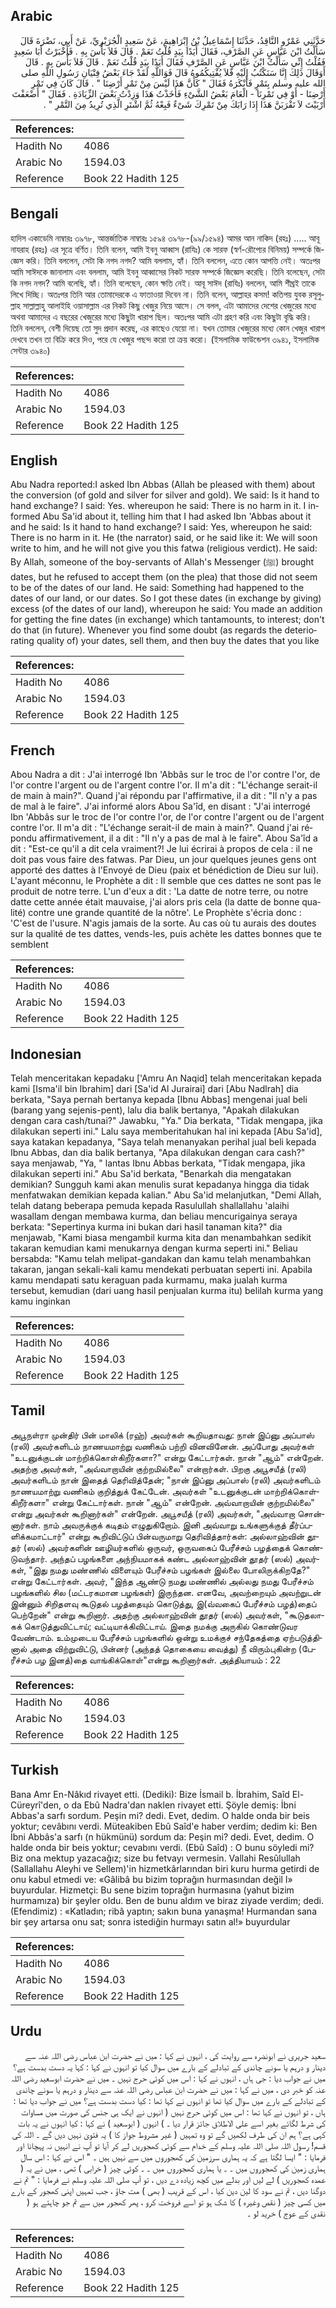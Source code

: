 ## Arabic


<div dir="rtl" lang="ar" style={{fontSize:'larger',backgroundColor:'#f8f9fa',padding:20}}>
حَدَّثَنِي عَمْرٌو النَّاقِدُ، حَدَّثَنَا إِسْمَاعِيلُ بْنُ إِبْرَاهِيمَ، عَنْ سَعِيدٍ الْجُرَيْرِيِّ، عَنْ أَبِي، نَضْرَةَ قَالَ سَأَلْتُ ابْنَ عَبَّاسٍ عَنِ الصَّرْفِ، فَقَالَ أَيَدًا بِيَدٍ قُلْتُ نَعَمْ ‏.‏ قَالَ فَلاَ بَأْسَ بِهِ ‏.‏ فَأَخْبَرْتُ أَبَا سَعِيدٍ فَقُلْتُ إِنِّي سَأَلْتُ ابْنَ عَبَّاسٍ عَنِ الصَّرْفِ فَقَالَ أَيَدًا بِيَدٍ قُلْتُ نَعَمْ ‏.‏ قَالَ فَلاَ بَأْسَ بِهِ ‏.‏ قَالَ أَوَقَالَ ذَلِكَ إِنَّا سَنَكْتُبُ إِلَيْهِ فَلاَ يُفْتِيكُمُوهُ قَالَ فَوَاللَّهِ لَقَدْ جَاءَ بَعْضُ فِتْيَانِ رَسُولِ اللَّهِ صلى الله عليه وسلم بِتَمْرٍ فَأَنْكَرَهُ فَقَالَ ‏"‏ كَأَنَّ هَذَا لَيْسَ مِنْ تَمْرِ أَرْضِنَا ‏"‏ ‏.‏ قَالَ كَانَ فِي تَمْرِ أَرْضِنَا - أَوْ فِي تَمْرِنَا - الْعَامَ بَعْضُ الشَّىْءِ فَأَخَذْتُ هَذَا وَزِدْتُ بَعْضَ الزِّيَادَةِ ‏.‏ فَقَالَ ‏"‏ أَضْعَفْتَ أَرْبَيْتَ لاَ تَقْرَبَنَّ هَذَا إِذَا رَابَكَ مِنْ تَمْرِكَ شَىْءٌ فَبِعْهُ ثُمَّ اشْتَرِ الَّذِي تُرِيدُ مِنَ التَّمْرِ ‏"‏ ‏.‏
</div>
<div style={{backgroundColor:'#f8f9fa',padding:20, marginBottom: 10}}><table> <thead> <tr> <th>References:</th> <th></th> </tr> </thead> <tbody><tr><td>Hadith No</td><td>4086</td></tr><tr><td>Arabic No</td><td>1594.03</td></tr><tr><td>Reference</td><td>Book 22 Hadith 125</td></tr></tbody></table></div>

## Bengali


<div dir="ltr" lang="bn" style={{fontSize:'larger',backgroundColor:'#f8f9fa',padding:20}}>
হাদিস একাডেমি নাম্বারঃ ৩৯৭৮, আন্তর্জাতিক নাম্বারঃ ১৫৯৪ ৩৯৭৮-(৯৯/১৫৯৪) আমর আন নাকিদ (রহঃ) ..... আবূ নাযরাহ (রহঃ) এর সূত্রে বর্ণিত। তিনি বলেন, আমি ইবনু আব্বাস (রাযিঃ) কে সারফ (স্বর্ণ-রৌপ্যের বিনিময়) সম্পর্কে জিজ্ঞেস করি। তিনি বললেন, সেটা কি নগদ নগদ? আমি বললাম, হ্যাঁ। তিনি বললেন, এতে কোন আপত্তি নেই। অতঃপর আমি সাঈদকে জানালাম এবং বললাম, আমি ইবনু আব্বাসের নিকট সারফ সম্পর্কে জিজ্ঞেস করেছি। তিনি বলেছেন, সেটা কি নগদ নগদ? আমি বলেছি, হ্যাঁ। তিনি বলেছেন, কোন ক্ষতি নেই। আবূ সাঈদ (রাযিঃ) বললেন, আমি শীঘ্রই তাকে লিখে দিচ্ছি। অতঃপর তিনি আর তোমাদেরকে এ ফাতাওয়া দিবেন না। তিনি বলেন, আল্লাহর কসম! কতিপয় যুবক রসূলুল্লাহ সাল্লাল্লাহু আলাইহি ওয়াসাল্লাম এর নিকট কিছু খেজুর নিয়ে আসে। সে বলল, এটা আমাদের দেশের খেজুরের মধ্যে অথবা আমাদের এ বছরের খেজুরের মধ্যে কিছুটা খারাপ ছিল। অতঃপর আমি এটা গ্রহণ করি এবং কিছুটা বৃদ্ধি করি। তিনি বললেন, বেশী দিয়েছ তো সুদ প্রদান করেছ, এর কাছেও যেয়ো না। যখন তোমার খেজুরের মধ্যে কোন খেজুর খারাপ দেখবে তখন তা বিক্রি করে দিও, পরে যে খেজুর পছন্দ করো তা ক্রয় করো। (ইসলামিক ফাউন্ডেশন ৩৯৪১, ইসলামিক সেন্টার ৩৯৪০)
</div>
<div style={{backgroundColor:'#f8f9fa',padding:20, marginBottom: 10}}><table> <thead> <tr> <th>References:</th> <th></th> </tr> </thead> <tbody><tr><td>Hadith No</td><td>4086</td></tr><tr><td>Arabic No</td><td>1594.03</td></tr><tr><td>Reference</td><td>Book 22 Hadith 125</td></tr></tbody></table></div>

## English


<div dir="ltr" lang="en" style={{fontSize:'larger',backgroundColor:'#f8f9fa',padding:20}}>
Abu Nadra reported:I asked Ibn Abbas (Allah be pleased with them) about the conversion (of gold and silver for silver and gold). We said: Is it hand to hand exchange? I said: Yes. whereupon he said: There is no harm in it. I informed Abu Sa'id about it, telling him that I had asked Ibn 'Abbas about it and he said: Is it hand to hand exchange? I said: Yes, whereupon he said: There is no harm in it. He (the narrator) said, or he said like it: We will soon write to him, and he will not give you this fatwa (religious verdict). He said: By Allah, someone of the boy-servants of Allah's Messenger (ﷺ) brought dates, but he refused to accept them (on the plea) that those did not seem to be of the dates of our land. He said: Something had happened to the dates of our land, or our dates. So I got these dates (in exchange by giving) excess (of the dates of our land), whereupon he said: You made an addition for getting the fine dates (in exchange) which tantamounts, to interest; don't do that (in future). Whenever you find some doubt (as regards the deteriorating quality of) your dates, sell them, and then buy the dates that you like
</div>
<div style={{backgroundColor:'#f8f9fa',padding:20, marginBottom: 10}}><table> <thead> <tr> <th>References:</th> <th></th> </tr> </thead> <tbody><tr><td>Hadith No</td><td>4086</td></tr><tr><td>Arabic No</td><td>1594.03</td></tr><tr><td>Reference</td><td>Book 22 Hadith 125</td></tr></tbody></table></div>

## French


<div dir="ltr" lang="fr" style={{fontSize:'larger',backgroundColor:'#f8f9fa',padding:20}}>
Abou Nadra a dit : J'ai interrogé Ibn 'Abbâs sur le troc de l'or contre l'or, de l'or contre l'argent ou de l'argent contre l'or. Il m'a dit : "L'échange serait-il de main à main?". Quand j'ai répondu par l'affirmative, il a dit : "Il n'y a pas de mal à le faire". J'ai informé alors Abou Sa'îd, en disant : "J'ai interrogé Ibn 'Abbâs sur le troc de l'or contre l'or, de l'or contre l'argent ou de l'argent contre l'or. Il m'a dit : "L'échange serait-il de main à main?". Quand j'ai répondu affirmativement, il a dit : "Il n'y a pas de mal à le faire". Abou Sa'îd a dit : "Est-ce qu'il a dit cela vraiment?! Je lui écrirai à propos de cela : il ne doit pas vous faire des fatwas. Par Dieu, un jour quelques jeunes gens ont apporté des dattes à l'Envoyé de Dieu (paix et bénédiction de Dieu sur lui). L'ayant méconnu, le Prophète a dit : Il semble que ces dattes ne sont pas le produit de notre terre. L'un d'eux a dit : 'La datte de notre terre, ou notre datte cette année était mauvaise, j'ai alors pris cela (la datte de bonne qualité) contre une grande quantité de la nôtre'. Le Prophète s'écria donc : 'C'est de l'usure. N'agis jamais de la sorte. Au cas où tu aurais des doutes sur la qualité de tes dattes, vends-les, puis achète les dattes bonnes que te semblent
</div>
<div style={{backgroundColor:'#f8f9fa',padding:20, marginBottom: 10}}><table> <thead> <tr> <th>References:</th> <th></th> </tr> </thead> <tbody><tr><td>Hadith No</td><td>4086</td></tr><tr><td>Arabic No</td><td>1594.03</td></tr><tr><td>Reference</td><td>Book 22 Hadith 125</td></tr></tbody></table></div>

## Indonesian


<div dir="ltr" lang="id" style={{fontSize:'larger',backgroundColor:'#f8f9fa',padding:20}}>
Telah menceritakan kepadaku ['Amru An Naqid] telah menceritakan kepada kami [Isma'il bin Ibrahim] dari [Sa'id Al Jurairai] dari [Abu Nadlrah] dia berkata, "Saya pernah bertanya kepada [Ibnu Abbas] mengenai jual beli (barang yang sejenis-pent), lalu dia balik bertanya, "Apakah dilakukan dengan cara cash/tunai?" Jawabku, "Ya." Dia berkata, "Tidak mengapa, jika dilakukan seperti ini." Lalu saya memberitahukan hal ini kepada [Abu Sa'id], saya katakan kepadanya, "Saya telah menanyakan perihal jual beli kepada Ibnu Abbas, dan dia balik bertanya, "Apa dilakukan dengan cara cash?" saya menjawab, "Ya, " lantas Ibnu Abbas berkata, "Tidak mengapa, jika dilakukan seperti ini." Abu Sa'id berkata, "Benarkah dia mengatakan demikian? Sungguh kami akan menulis surat kepadanya hingga dia tidak menfatwakan demikian kepada kalian." Abu Sa'id melanjutkan, "Demi Allah, telah datang beberapa pemuda kepada Rasulullah shallallahu 'alaihi wasallam dengan membawa kurma, dan beliau mencurigainya seraya berkata: "Sepertinya kurma ini bukan dari hasil tanaman kita?" dia menjawab, "Kami biasa mengambil kurma kita dan menambahkan sedikit takaran kemudian kami menukarnya dengan kurma seperti ini." Beliau bersabda: "Kamu telah melipat-gandakan dan kamu telah menambahkan takaran, jangan sekali-kali kamu mendekati perbuatan seperti ini. Apabila kamu mendapati satu keraguan pada kurmamu, maka jualah kurma tersebut, kemudian (dari uang hasil penjualan kurma itu) belilah kurma yang kamu inginkan
</div>
<div style={{backgroundColor:'#f8f9fa',padding:20, marginBottom: 10}}><table> <thead> <tr> <th>References:</th> <th></th> </tr> </thead> <tbody><tr><td>Hadith No</td><td>4086</td></tr><tr><td>Arabic No</td><td>1594.03</td></tr><tr><td>Reference</td><td>Book 22 Hadith 125</td></tr></tbody></table></div>

## Tamil


<div dir="ltr" lang="ta" style={{fontSize:'larger',backgroundColor:'#f8f9fa',padding:20}}>
அபூநள்ரா முன்திர் பின் மாலிக் (ரஹ்) அவர்கள் கூறியதாவது: நான் இப்னு அப்பாஸ் (ரலி) அவர்களிடம் நாணயமாற்று வணிகம் பற்றி வினவினேன். அப்போது அவர்கள் "உடனுக்குடன் மாற்றிக்கொள்கிறீர்களா?" என்று கேட்டார்கள். நான் "ஆம்" என்றேன். அதற்கு அவர்கள், "அவ்வாறாயின் குற்றமில்லை" என்றார்கள். பிறகு அபூசயீத் (ரலி) அவர்களிடம் நான் இதைத் தெரிவித்தேன்; "நான் இப்னு அப்பாஸ் (ரலி) அவர்களிடம் நாணயமாற்று வணிகம் குறித்துக் கேட்டேன். அவர்கள் "உடனுக்குடன் மாற்றிக்கொள்கிறீர்களா" என்று கேட்டார்கள். நான் "ஆம்" என்றேன். அவ்வாறாயின் குற்றமில்லை" என்று அவர்கள் கூறினார்கள்" என்றேன். அபூசயீத் (ரலி) அவர்கள், "அவ்வாறா சொன்னார்கள். நாம் அவருக்குக் கடிதம் எழுதுகிறோம். இனி அவ்வாறு உங்களுக்குத் தீர்ப்பளிக்கமாட்டார்" என்று கூறிவிட்டுப் பின்வருமாறு தெரிவித்தார்கள்: அல்லாஹ்வின் தூதர் (ஸல்) அவர்களின் ஊழியர்களில் ஒருவர், ஒருவகைப் பேரீச்சம் பழத்தைக் கொண்டுவந்தார். அந்தப் பழங்களை அந்நியமாகக் கண்ட அல்லாஹ்வின் தூதர் (ஸல்) அவர்கள், "இது நமது மண்ணில் விளையும் பேரீச்சம் பழங்கள் இல்லை போலிருக்கிறதே?" என்று கேட்டார்கள். அவர், "இந்த ஆண்டு நமது மண்ணில் அல்லது நமது பேரீச்சம் பழங்களில் சில (மட்டரகமான பழங்கள்) இருந்தன. எனவே, அவற்றையும் அவற்றுடன் இன்னும் சிறிதளவு கூடுதல் பழத்தையும் கொடுத்து, இ(வ்வகைப் பேரீச்சம் பழத்)தைப் பெற்றேன்" என்று கூறினார். அதற்கு அல்லாஹ்வின் தூதர் (ஸல்) அவர்கள், "கூடுதலாகக் கொடுத்துவிட்டாய்; வட்டியாக்கிவிட்டாய். இதை நமக்கு அருகில் கொண்டுவர வேண்டாம். உம்முடைய பேரீச்சம் பழங்களில் ஒன்று உமக்குச் சந்தேகத்தை ஏற்படுத்தினால் அதை விற்றுவிட்டு, பின்னர் (அந்தத் தொகையை வைத்து) நீ விரும்புகின்ற (பேரீச்சம் பழ இனத்)தை வாங்கிக்கொள்"என்று கூறினார்கள். அத்தியாயம் : 22
</div>
<div style={{backgroundColor:'#f8f9fa',padding:20, marginBottom: 10}}><table> <thead> <tr> <th>References:</th> <th></th> </tr> </thead> <tbody><tr><td>Hadith No</td><td>4086</td></tr><tr><td>Arabic No</td><td>1594.03</td></tr><tr><td>Reference</td><td>Book 22 Hadith 125</td></tr></tbody></table></div>

## Turkish


<div dir="ltr" lang="tr" style={{fontSize:'larger',backgroundColor:'#f8f9fa',padding:20}}>
Bana Amr En-Nâkıd rivayet etti. (Dediki): Bize İsmail b. İbrahim, Saîd El-Cüreyrî'den, o da Ebû Nadra'dan naklen rivayet etti. Şöyle demiş: İbni Abbas'a sarfı sordum. Peşin mi? dedi. Evet, dedim. O halde onda bir beis yoktur; cevâbını verdi. Müteakiben Ebû Saîd'e haber verdim; dedim ki: Ben İbni Abbâs'a sarfı (n hükmünü) sordum da: Peşin mi? dedi. Evet, dedim. O halde onda bir beis yoktur; cevabını verdi. (Ebû Saîd) : O bunu söyledi mi? Biz ona mektup yazacağız; size bu fetvayı vermesin. Vallahi Resûlullah (Sallallahu Aleyhi ve Sellem)'in hizmetkârlarından biri kuru hurma getirdi de onu kabul etmedi ve: «Gâlibâ bu bizim toprağın hurmasından değil I» buyurdular. Hizmetçi: Bu sene bizim toprağın hurmasına (yahut bizim hurmamıza) bir şeyler oldu. Ben de bunu aldım ve biraz ziyade verdim; dedi. (Efendimiz) : «Katladın; ribâ yaptın; sakın buna yanaşma! Hurmandan sana bir şey artarsa onu sat; sonra istediğin hurmayı satın al!» buyurdular
</div>
<div style={{backgroundColor:'#f8f9fa',padding:20, marginBottom: 10}}><table> <thead> <tr> <th>References:</th> <th></th> </tr> </thead> <tbody><tr><td>Hadith No</td><td>4086</td></tr><tr><td>Arabic No</td><td>1594.03</td></tr><tr><td>Reference</td><td>Book 22 Hadith 125</td></tr></tbody></table></div>

## Urdu


<div dir="rtl" lang="ur" style={{fontSize:'larger',backgroundColor:'#f8f9fa',padding:20}}>
سعید جریری نے ابونضرہ سے روایت کی ، انہوں نے کہا : میں نے حضرت ابن عباس رضی اللہ عنہ سے دینار و درہم یا سونے چاندی کے تبادلے کے بارے میں سوال کیا تو انہوں نے کہا : کہا یہ دست بدست ہے؟ میں نے جواب دیا : جی ہاں ، انہوں نے کہا : اس میں کوئی حرج نہیں ۔ میں نے حضرت ابوسعید رضی اللہ عنہ کو خبر دی ، میں نے کہا : میں نے حضرت ابن عباس رضی اللہ عنہ سے دینار و درہم یا سونے چاندی کے تبادلے کے بارے میں سوال کیا تھا تو انہوں نے کہا تھا : کیا دست بدست ہے؟ میں نے جواب دیا تھا : ہاں ، تو انہوں نے کہا تھا : اس میں کوئی حرج نہیں ( انہوں نے ایک ہی جنس کی صورت میں مساوات کی شرط لگائے بغیر اسے علی الاطلاق جائز قرار دیا ۔ ) انہوں ( ابوسعید ) نے کہا : کیا انہوں نے یہ بات کہی ہے؟ ہم ان کی طرف لکھیں گے تو وہ تمہیں ( غیر مشروط جواز کا ) یہ فتویٰ نہیں دیں گے ۔ اللہ کی قسم! رسول اللہ صلی اللہ علیہ وسلم کے خدام سے کوئی کھجوریں لے کر آیا تو آپ نے انہیں نہ پہچانا اور فرمایا : " ایسا لگتا ہے کہ یہ ہماری سرزمین کی کھجوروں میں سے نہیں ہیں ۔ " اس نے کہا : اس سال ہماری زمین کی کھجوروں میں ۔ ۔ یا ہماری کھجوروں میں ۔ ۔ کوئی چیز ( خرابی ) تھی ، میں نے یہ ( عمدہ کھجوریں ) لے لیں اور بدلے میں کچھ زیادہ دے دیں ، تو آپ صلی اللہ علیہ وسلم نے فرمایا : " تم نے دوگنا دیں ، تم نے سود کا لین دین کیا ، اس کے قریب ( بھی ) مت جاؤ ، جب تمہیں اپنی کھجور کے بارے میں کسی چیز ( نقص وغیرہ ) کا شک ہو تو اسے فروخت کرو ، پھر کھجور میں سے تم جو چاہتے ہو ( نقدی کے عوج ) خرید لو ۔
</div>
<div style={{backgroundColor:'#f8f9fa',padding:20, marginBottom: 10}}><table> <thead> <tr> <th>References:</th> <th></th> </tr> </thead> <tbody><tr><td>Hadith No</td><td>4086</td></tr><tr><td>Arabic No</td><td>1594.03</td></tr><tr><td>Reference</td><td>Book 22 Hadith 125</td></tr></tbody></table></div>